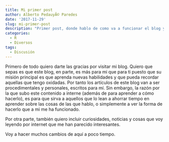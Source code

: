 ```yaml
---
title: Mi primer post
author: Alberto PedauyÃ© Paredes
date: '2017-11-29'
slug: mi-primer-post
description: "Primer post, donde hablo de como va a funcionar el blog y de sobre los temas que se van a tratar"
categories:
  - R
  - Diversos
tags:
  - Discusión
---
```


Primero de todo quiero darte las gracias por visitar mi blog. Quiero que sepas es que este blog, en parte, es más para mi que para ti puesto que su misión principal es que aprenda nuevas habilidades y que pueda recordar aquellas que tengo oxidadas. Por tanto los artículos de este blog van a ser procedimentales y personales, escritos para mí. Sin embargo, la razón por la que subo este contenido a interne (además de para aprender a cómo hacerlo), es para que sirva a aquellos que lo lean a ahorrar tiempo en aprender sobre las cosas de las que hablo, o simplemente a ver la forma de hacerlo que a mi me ha funcionado.

Por otra parte, también quiero incluir curiosidades, noticias y cosas que voy leyendo por internet que me han parecido interesantes.

Voy a hacer muchos cambios de aquí a poco tiempo.